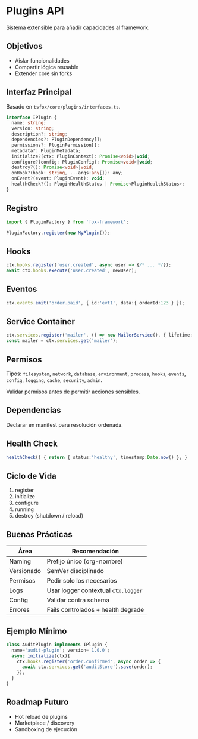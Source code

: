 # Plugins API

Sistema extensible para añadir capacidades al framework.

## Objetivos
- Aislar funcionalidades
- Compartir lógica reusable
- Extender core sin forks

## Interfaz Principal
Basado en `tsfox/core/plugins/interfaces.ts`.

```ts
interface IPlugin {
  name: string;
  version: string;
  description?: string;
  dependencies?: PluginDependency[];
  permissions?: PluginPermission[];
  metadata?: PluginMetadata;
  initialize?(ctx: PluginContext): Promise<void>|void;
  configure?(config: PluginConfig): Promise<void>|void;
  destroy?(): Promise<void>|void;
  onHook?(hook: string, ...args:any[]): any;
  onEvent?(event: PluginEvent): void;
  healthCheck?(): PluginHealthStatus | Promise<PluginHealthStatus>;
}
```

## Registro
```ts
import { PluginFactory } from 'fox-framework';

PluginFactory.register(new MyPlugin());
```

## Hooks
```ts
ctx.hooks.register('user.created', async user => {/* ... */});
await ctx.hooks.execute('user.created', newUser);
```

## Eventos
```ts
ctx.events.emit('order.paid', { id:'evt1', data:{ orderId:123 } });
```

## Service Container
```ts
ctx.services.register('mailer', () => new MailerService(), { lifetime:'singleton' });
const mailer = ctx.services.get('mailer');
```

## Permisos
Tipos: `filesystem`, `network`, `database`, `environment`, `process`, `hooks`, `events`, `config`, `logging`, `cache`, `security`, `admin`.

Validar permisos antes de permitir acciones sensibles.

## Dependencias
Declarar en manifest para resolución ordenada.

## Health Check
```ts
healthCheck() { return { status:'healthy', timestamp:Date.now() }; }
```

## Ciclo de Vida
1. register
2. initialize
3. configure
4. running
5. destroy (shutdown / reload)

## Buenas Prácticas
| Área | Recomendación |
|------|---------------|
| Naming | Prefijo único (org-nombre) |
| Versionado | SemVer disciplinado |
| Permisos | Pedir solo los necesarios |
| Logs | Usar logger contextual `ctx.logger` |
| Config | Validar contra schema | 
| Errores | Fails controlados + health degrade |

## Ejemplo Mínimo
```ts
class AuditPlugin implements IPlugin {
  name='audit-plugin'; version='1.0.0';
  async initialize(ctx){
    ctx.hooks.register('order.confirmed', async order => {
      await ctx.services.get('auditStore').save(order);
    });
  }
}
```

## Roadmap Futuro
- Hot reload de plugins
- Marketplace / discovery
- Sandboxing de ejecución
